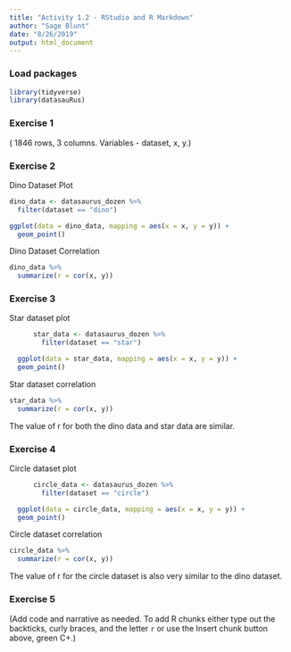 ```yaml
---
title: "Activity 1.2 - RStudio and R Markdown"
author: "Sage Blunt"
date: "8/26/2019"
output: html_document
---
```


### Load packages

```r
library(tidyverse) 
library(datasauRus)
```


### Exercise 1

( 1846 rows, 3 columns. Variables - dataset, x, y.)

### Exercise 2



Dino Dataset Plot 

```r
dino_data <- datasaurus_dozen %>%
  filter(dataset == "dino")

ggplot(data = dino_data, mapping = aes(x = x, y = y)) +
  geom_point()
```

Dino Dataset Correlation

```r
dino_data %>%
  summarize(r = cor(x, y))
```

### Exercise 3

Star dataset plot

```r
      star_data <- datasaurus_dozen %>%
        filter(dataset == "star")

  ggplot(data = star_data, mapping = aes(x = x, y = y)) +
  geom_point()
```

Star dataset correlation

```r
star_data %>%
  summarize(r = cor(x, y))
```

The value of r for both the dino data and star data are similar.


### Exercise 4

Circle dataset plot

```r
      circle_data <- datasaurus_dozen %>%
        filter(dataset == "circle")

  ggplot(data = circle_data, mapping = aes(x = x, y = y)) +
  geom_point()
```

Circle dataset correlation

```r
circle_data %>%
  summarize(r = cor(x, y))
```

The value of r for the circle dataset is also very similar to the dino dataset.

### Exercise 5

(Add code and narrative as needed. To add R chunks either type out the backticks, curly braces, and the letter `r` or use the Insert chunk button above, green C+.)